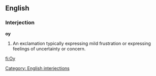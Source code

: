 ==English==

===Interjection===

'''oy'''

# An exclamation typically expressing mild frustration or expressing feelings of uncertainty or concern.

[[fi:Oy]]
[[Category: English interjections]]